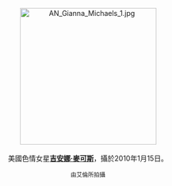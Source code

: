 <center>
[[File:AN_Gianna_Michaels_1.jpg|275px]]
<br><br>
美國色情女星'''[[吉安娜·麥可斯|吉安娜·麥可斯]]'''，攝於2010年1月15日。
<p>
<small>由艾倫所拍攝</small>
</center>